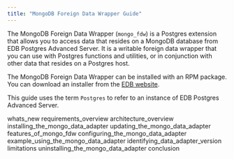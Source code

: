 ```yaml
---
title: "MongoDB Foreign Data Wrapper Guide"
---
```


The MongoDB Foreign Data Wrapper (`mongo_fdw`) is a Postgres extension that allows you to access data that resides on a MongoDB database from EDB Postgres Advanced Server. It is a writable foreign data wrapper that you can use with Postgres functions and utilities, or in conjunction with other data that resides on a Postgres host.

The MongoDB Foreign Data Wrapper can be installed with an RPM package. You can download an installer from the [EDB website](https://www.enterprisedb.com/software-downloads-postgres/).

This guide uses the term `Postgres` to refer to an instance of EDB Postgres Advanced Server.

<div class="toctree" maxdepth="4">

whats_new requirements_overview architecture_overview installing_the_mongo_data_adapter updating_the_mongo_data_adapter features_of_mongo_fdw configuring_the_mongo_data_adapter example_using_the_mongo_data_adapter identifying_data_adapter_version limitations uninstalling_the_mongo_data_adapter conclusion

</div>
